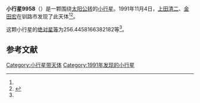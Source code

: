 {{Infobox planet
| bgcolour = #FFFFC0
| name = 9958
| symbol = 
| image = 
| caption = 
| discovery = yes
| discovery_ref = 
| discoverer = [[上田清二|上田清二]]、[[金田宏|金田宏]]
| discovery_site = [[钏路市|钏路市]] 
| discovered = 1991年11月4日
| designations = yes
| mp_name = 
| named_after = 
| alt_names = 1991 VL1/ 1996 FN5
| mp_category = [[主带小行星|主带小行星]]
| orbit_ref = <ref name="a">[http://ssd.jpl.nasa.gov/sbdb.cgi?sstr=9958 9958] {{Wayback|url=http://ssd.jpl.nasa.gov/sbdb.cgi?sstr=9958 |date=20210717080339 }}，小行星數據庫瀏覽器（JPL Small-Body Database Browser）－[[美国国家航空航天局|美国国家航空航天局]]喷气推进实验室</ref>
| epoch = 2456400.5 (2013年4月18日更新)
| aphelion = {{convert|2.450114191773607|AU|km|3|abbr=on|lk=out}}
| perihelion = {{convert|1.90089251564963|AU|km|3|abbr=on}}
| semimajor = {{convert|2.175503353711618|AU|km|3|abbr=on}}
| eccentricity = 0.126228644
| period = 1172.028203 [[日|日]]<br />3.21[[儒略年|儒略年]]
| avg_speed = 
| inclination = 5.967779425351472
| asc_node = 102.6130383872324
| mean_anomaly = 
| arg_peri = 256.4458166382182
| satellites = 
| physical_characteristics = yes
| dimensions = 
| mass = 
| density = 
| surface_grav = 
| escape_velocity = 
| sidereal_day = 
| axial_tilt = 
| pole_ecliptic_lat = 
| pole_ecliptic_lon = 
| albedo = 
| temperatures= 
| temp_name1 = 
| mean_temp_1 = 
| max_temp_1 = 
| temp_name2 = 
| max_temp_2 = 
| spectral_type = 
| abs_magnitude = 256.4458166382182
}}

'''小行星9958'''（{{lang-en|9958}}）是一颗围绕[[太阳|太阳]][[公转|公转]]的[[小行星|小行星]]。1991年11月4日，[[上田清二|上田清二]]、[[金田宏|金田宏]]在钏路市发现了此天体<ref name="a" /><ref>{{cite news|title=小行星列表|url=http://cfa-www.harvard.edu/iau/lists/NumberedMPs.txt|accessdate=2013-07-08|newspaper=哈佛大学|archive-date=2008-05-17|archive-url=https://web.archive.org/web/20080517010638/http://cfa-www.harvard.edu/iau/lists/NumberedMPs.txt|dead-url=no}}</ref>。

这颗小行星的[[绝对星等|绝对星等]]为256.4458166382182等<ref name="a" />。

==参考文献==
{{reflist}}
{{Minor Planet Number|[[小行星9957|小行星9957]]|[[小行星9959|小行星9959]]}}

{{小天体}}

[[Category:小行星带天体|Category:小行星带天体]]
[[Category:1991年发现的小行星|Category:1991年发现的小行星]]

{{asteroid-stub}}